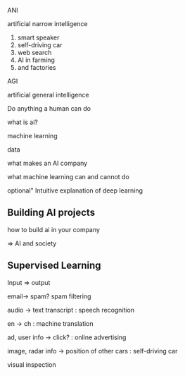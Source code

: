 ANI

artificial narrow intelligence

1.   smart speaker
2.   self-driving car
3.   web search
4.   AI in farming 
5.   and factories



AGI

artificial general intelligence

Do anything a human can do

what is ai?

machine learning

data

what makes an AI company

what machine learning can and cannot do 

optional" Intuitive explanation of deep learning

## Building AI projects

how to build ai in your company

=> AI and society



## Supervised Learning

Input => output

email-> spam? spam filtering

audio -> text transcript : speech recognition

en -> ch : machine translation

ad, user info -> click? : online advertising 

image, radar info -> position of other cars : self-driving car

visual inspection